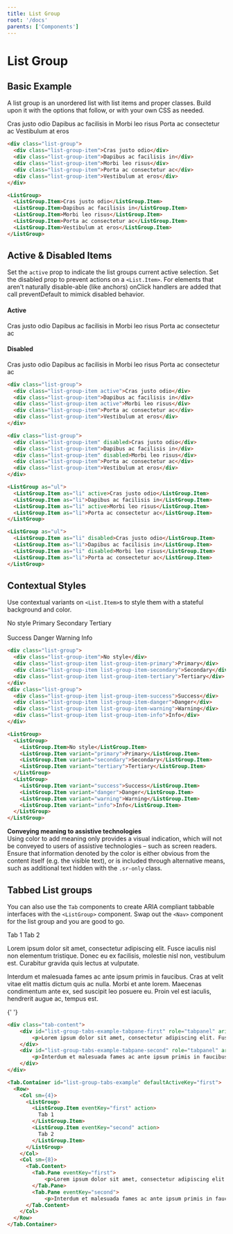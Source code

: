 ```yaml
---
title: List Group
root: '/docs'
parents: ['Components']
---
```



# List Group

## Basic Example

A list group is an unordered list with list items and proper classes. Build upon it with the options that follow, or with your own CSS as needed.

<ComponentPreview>
  <ListGroup>
    <ListGroup.Item>Cras justo odio</ListGroup.Item>
    <ListGroup.Item>Dapibus ac facilisis in</ListGroup.Item>
    <ListGroup.Item>Morbi leo risus</ListGroup.Item>
    <ListGroup.Item>Porta ac consectetur ac</ListGroup.Item>
    <ListGroup.Item>Vestibulum at eros</ListGroup.Item>
  </ListGroup>
</ComponentPreview>

<CodePreview>
<HtmlCodeBlock>

```html
<div class="list-group">
  <div class="list-group-item">Cras justo odio</div>
  <div class="list-group-item">Dapibus ac facilisis in</div>
  <div class="list-group-item">Morbi leo risus</div>
  <div class="list-group-item">Porta ac consectetur ac</div>
  <div class="list-group-item">Vestibulum at eros</div>
</div>
```

</HtmlCodeBlock>
<ReactCodeBlock>

```html
<ListGroup>
  <ListGroup.Item>Cras justo odio</ListGroup.Item>
  <ListGroup.Item>Dapibus ac facilisis in</ListGroup.Item>
  <ListGroup.Item>Morbi leo risus</ListGroup.Item>
  <ListGroup.Item>Porta ac consectetur ac</ListGroup.Item>
  <ListGroup.Item>Vestibulum at eros</ListGroup.Item>
</ListGroup>
```

</ReactCodeBlock>
</CodePreview>

## Active & Disabled Items

Set the `active` prop to indicate the list groups current active selection.
Set the disabled prop to prevent actions on a `<List.Item>`. For elements that aren't naturally disable-able (like anchors) onClick handlers are added that call preventDefault to mimick disabled behavior.

<ComponentPreview>
  <Row>
    <Col>
      <h4>Active</h4>
      <ListGroup as="ul">
        <ListGroup.Item as="li" active>
          Cras justo odio
        </ListGroup.Item>
        <ListGroup.Item as="li">Dapibus ac facilisis in</ListGroup.Item>
        <ListGroup.Item as="li" active>
          Morbi leo risus
        </ListGroup.Item>
        <ListGroup.Item as="li">Porta ac consectetur ac</ListGroup.Item>
      </ListGroup>
    </Col>
    <br />
    <Col>
      <h4>Disabled</h4>
      <ListGroup as="ul">
        <ListGroup.Item as="li" disabled>
          Cras justo odio
        </ListGroup.Item>
        <ListGroup.Item as="li">Dapibus ac facilisis in</ListGroup.Item>
        <ListGroup.Item as="li" disabled>
          Morbi leo risus
        </ListGroup.Item>
        <ListGroup.Item as="li">Porta ac consectetur ac</ListGroup.Item>
      </ListGroup>
    </Col>
  </Row>
</ComponentPreview>

<CodePreview>
<HtmlCodeBlock>

```html
<div class="list-group">
  <div class="list-group-item active">Cras justo odio</div>
  <div class="list-group-item">Dapibus ac facilisis in</div>
  <div class="list-group-item active">Morbi leo risus</div>
  <div class="list-group-item">Porta ac consectetur ac</div>
  <div class="list-group-item">Vestibulum at eros</div>
</div>

<div class="list-group">
  <div class="list-group-item" disabled>Cras justo odio</div>
  <div class="list-group-item">Dapibus ac facilisis in</div>
  <div class="list-group-item" disabled>Morbi leo risus</div>
  <div class="list-group-item">Porta ac consectetur ac</div>
  <div class="list-group-item">Vestibulum at eros</div>
</div>
```

</HtmlCodeBlock>
<ReactCodeBlock>

```html
<ListGroup as="ul">
  <ListGroup.Item as="li" active>Cras justo odio</ListGroup.Item>
  <ListGroup.Item as="li">Dapibus ac facilisis in</ListGroup.Item>
  <ListGroup.Item as="li" active>Morbi leo risus</ListGroup.Item>
  <ListGroup.Item as="li">Porta ac consectetur ac</ListGroup.Item>
</ListGroup>

<ListGroup as="ul">
  <ListGroup.Item as="li" disabled>Cras justo odio</ListGroup.Item>
  <ListGroup.Item as="li">Dapibus ac facilisis in</ListGroup.Item>
  <ListGroup.Item as="li" disabled>Morbi leo risus</ListGroup.Item>
  <ListGroup.Item as="li">Porta ac consectetur ac</ListGroup.Item>
</ListGroup>
```

</ReactCodeBlock>
</CodePreview>

## Contextual Styles

Use contextual variants on `<List.Item>`s to style them with a stateful background and color.

<ComponentPreview>
  <ListGroup>
    <ListGroup.Item>No style</ListGroup.Item>
    <ListGroup.Item variant="primary">Primary</ListGroup.Item>
    <ListGroup.Item variant="secondary">Secondary</ListGroup.Item>
    <ListGroup.Item variant="tertiary">Tertiary</ListGroup.Item>
  </ListGroup>
  <br />
  <br />
  <ListGroup>
    <ListGroup.Item variant="success">Success</ListGroup.Item>
    <ListGroup.Item variant="danger">Danger</ListGroup.Item>
    <ListGroup.Item variant="warning">Warning</ListGroup.Item>
    <ListGroup.Item variant="info">Info</ListGroup.Item>
  </ListGroup>
</ComponentPreview>

<CodePreview>
<HtmlCodeBlock>

```html
<div class="list-group">
  <div class="list-group-item">No style</div>
  <div class="list-group-item list-group-item-primary">Primary</div>
  <div class="list-group-item list-group-item-secondary">Secondary</div>
  <div class="list-group-item list-group-item-tertiary">Tertiary</div>
</div>
<div class="list-group">
  <div class="list-group-item list-group-item-success">Success</div>
  <div class="list-group-item list-group-item-danger">Danger</div>
  <div class="list-group-item list-group-item-warning">Warning</div>
  <div class="list-group-item list-group-item-info">Info</div>
</div>
```

</HtmlCodeBlock>
<ReactCodeBlock>

```html
<ListGroup>
  <ListGroup>
    <ListGroup.Item>No style</ListGroup.Item>
    <ListGroup.Item variant="primary">Primary</ListGroup.Item>
    <ListGroup.Item variant="secondary">Secondary</ListGroup.Item>
    <ListGroup.Item variant="tertiary">Tertiary</ListGroup.Item>
  </ListGroup>
  <ListGroup>
    <ListGroup.Item variant="success">Success</ListGroup.Item>
    <ListGroup.Item variant="danger">Danger</ListGroup.Item>
    <ListGroup.Item variant="warning">Warning</ListGroup.Item>
    <ListGroup.Item variant="info">Info</ListGroup.Item>
  </ListGroup>
</ListGroup>
```

</ReactCodeBlock>
</CodePreview>

<Alert variant="warning">
  <Alert.Heading as="H5" className="mb-0">
    <strong>Conveying meaning to assistive technologies</strong>
  </Alert.Heading>
  <div>
    Using color to add meaning only provides a visual indication, which will not
    be conveyed to users of assistive technologies – such as screen readers.
    Ensure that information denoted by the color is either obvious from the
    content itself (e.g. the visible text), or is included through alternative
    means, such as additional text hidden with the <code>.sr-only</code> class.
  </div>
</Alert>

## Tabbed List groups

You can also use the `Tab` components to create ARIA compliant tabbable interfaces with the `<ListGroup>` component. Swap out the `<Nav>` component for the list group and you are good to go.

<ComponentPreview>
  <Tab.Container id="list-group-tabs-example" defaultActiveKey="first">
    <Row>
      <Col sm={4}>
        <ListGroup>
          <ListGroup.Item eventKey="first" action>
            Tab 1
          </ListGroup.Item>
          <ListGroup.Item eventKey="second" action>
            Tab 2
          </ListGroup.Item>
        </ListGroup>
      </Col>
      <Col sm={8}>
        <Tab.Content>
          <Tab.Pane eventKey="first">
            <p>
              Lorem ipsum dolor sit amet, consectetur adipiscing elit. Fusce
              iaculis nisl non elementum tristique. Donec eu ex facilisis,
              molestie nisl non, vestibulum est. Curabitur gravida quis lectus
              at vulputate.
            </p>
          </Tab.Pane>
          <Tab.Pane eventKey="second">
            <p>
              Interdum et malesuada fames ac ante ipsum primis in faucibus. Cras
              at velit vitae elit mattis dictum quis ac nulla. Morbi et ante
              lorem. Maecenas condimentum ante ex, sed suscipit leo posuere eu.
              Proin vel est iaculis, hendrerit augue ac, tempus est.
            </p>{' '}
          </Tab.Pane>
        </Tab.Content>
      </Col>
    </Row>
  </Tab.Container>
</ComponentPreview>

<CodePreview>
<HtmlCodeBlock>

```html
<div class="tab-content">
    <div id="list-group-tabs-example-tabpane-first" role="tabpanel" aria-hidden="false" class="fade tab-pane active show">
        <p>Lorem ipsum dolor sit amet, consectetur adipiscing elit. Fusce iaculis nisl non elementum tristique. Donec eu ex facilisis, molestie nisl non, vestibulum est. Curabitur gravida quis lectus at vulputate.</p>
    </div>
    <div id="list-group-tabs-example-tabpane-second" role="tabpanel" aria-hidden="true" class="fade tab-pane">
        <p>Interdum et malesuada fames ac ante ipsum primis in faucibus. Cras at velit vitae elit mattis dictum quis ac nulla. Morbi et ante lorem. Maecenas condimentum ante ex, sed suscipit leo posuere eu. Proin vel est iaculis, hendrerit augue ac, tempus est.</p>        </Tab.Pane>
    </div>
</div>
```

</HtmlCodeBlock>
<ReactCodeBlock>

```html
<Tab.Container id="list-group-tabs-example" defaultActiveKey="first">
  <Row>
    <Col sm={4}>
      <ListGroup>
        <ListGroup.Item eventKey="first" action>
          Tab 1
        </ListGroup.Item>
        <ListGroup.Item eventKey="second" action>
          Tab 2
        </ListGroup.Item>
      </ListGroup>
    </Col>
    <Col sm={8}>
      <Tab.Content>
        <Tab.Pane eventKey="first">
            <p>Lorem ipsum dolor sit amet, consectetur adipiscing elit. Fusce iaculis nisl non elementum tristique. Donec eu ex facilisis, molestie nisl non, vestibulum est. Curabitur gravida quis lectus at vulputate.</p>
        </Tab.Pane>
        <Tab.Pane eventKey="second">
            <p>Interdum et malesuada fames ac ante ipsum primis in faucibus. Cras at velit vitae elit mattis dictum quis ac nulla. Morbi et ante lorem. Maecenas condimentum ante ex, sed suscipit leo posuere eu. Proin vel est iaculis, hendrerit augue ac, tempus est.</p>        </Tab.Pane>
      </Tab.Content>
    </Col>
  </Row>
</Tab.Container>
```

</ReactCodeBlock>
</CodePreview>
